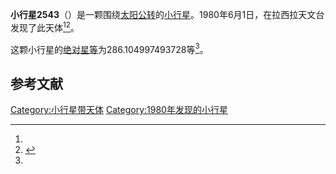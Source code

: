 {{Infobox planet
| bgcolour = #FFFFC0
| name = 2543 Machado
| symbol = 
| image = 
| caption = 
| discovery = yes
| discovery_ref = 
| discoverer = {{link-en|亨利·德波鸿诺|Henri Debehogne}}
| discovery_site = [[拉西拉天文台|拉西拉天文台]] 
| discovered = 1980年6月1日
| designations = yes
| mp_name = 
| named_after = 
| alt_names = 1980 LJ/ 1943 UB / 1948 QP / 1959 SL / 1976 YQ6 / 1981 RN1
| mp_category = [[主带小行星|主带小行星]]
| orbit_ref = <ref name="a">[http://ssd.jpl.nasa.gov/sbdb.cgi?sstr=2543 2543 Machado] {{Wayback|url=http://ssd.jpl.nasa.gov/sbdb.cgi?sstr=2543 |date=20120410012745 }}，小行星數據庫瀏覽器（JPL Small-Body Database Browser）－[[美国国家航空航天局|美国国家航空航天局]]喷气推进实验室</ref>
| epoch = 2456400.5 (2013年4月18日更新)
| aphelion = {{convert|3.983828702481848|AU|km|3|abbr=on|lk=out}}
| perihelion = {{convert|2.198699064592564|AU|km|3|abbr=on}}
| semimajor = {{convert|3.091263883537206|AU|km|3|abbr=on}}
| eccentricity = 0.288737828
| period = 1985.192139 [[日|日]]<br />5.44[[儒略年|儒略年]]
| avg_speed = 
| inclination = 15.0388455013192
| asc_node = 41.04764630302045
| mean_anomaly = 
| arg_peri = 286.104997493728
| satellites = 
| physical_characteristics = yes
| dimensions = 
| mass = 
| density = 
| surface_grav = 
| escape_velocity = 
| sidereal_day = 
| axial_tilt = 
| pole_ecliptic_lat = 
| pole_ecliptic_lon = 
| albedo = 
| temperatures= 
| temp_name1 = 
| mean_temp_1 = 
| max_temp_1 = 
| temp_name2 = 
| max_temp_2 = 
| spectral_type = 
| abs_magnitude = 286.104997493728
}}

'''小行星2543'''（{{lang-en|2543 Machado}}）是一颗围绕[[太阳|太阳]][[公转|公转]]的[[小行星|小行星]]。1980年6月1日，{{link-en|亨利·德波鸿诺|Henri Debehogne}}在拉西拉天文台发现了此天体<ref name="a" /><ref>{{cite news|title=小行星列表|url=http://cfa-www.harvard.edu/iau/lists/NumberedMPs.txt|accessdate=2013-07-08|newspaper=哈佛大学|archive-date=2008-05-17|archive-url=https://web.archive.org/web/20080517010638/http://cfa-www.harvard.edu/iau/lists/NumberedMPs.txt|dead-url=no}}</ref>。

这颗小行星的[[绝对星等|绝对星等]]为286.104997493728等<ref name="a" />。

==参考文献==
{{reflist}}
{{Minor Planet Number|[[小行星2542|小行星2542]]|[[小行星2544|小行星2544]]}}

{{小天体}}

[[Category:小行星带天体|Category:小行星带天体]]
[[Category:1980年发现的小行星|Category:1980年发现的小行星]]

{{asteroid-stub}}